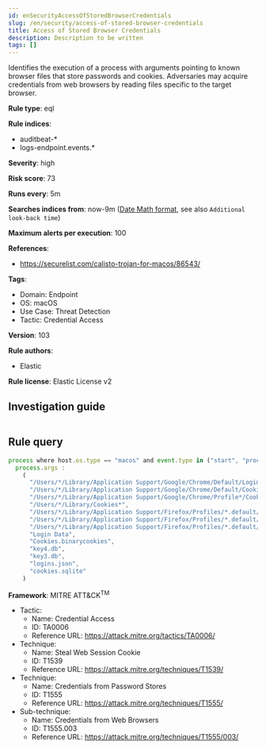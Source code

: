 ```yaml
---
id: enSecurityAccessOfStoredBrowserCredentials
slug: /en/security/access-of-stored-browser-credentials
title: Access of Stored Browser Credentials
description: Description to be written
tags: []
---
```


<div id="access-of-stored-browser-credentials"></div>

Identifies the execution of a process with arguments pointing to known browser files that store passwords and cookies. Adversaries may acquire credentials from web browsers by reading files specific to the target browser.

**Rule type**: eql

**Rule indices**: 

* auditbeat-*
* logs-endpoint.events.*

**Severity**: high

**Risk score**: 73

**Runs every**: 5m

**Searches indices from**: now-9m ([Date Math format](((ref))/common-options.html#date-math), see also <DocLink id="enSecurityRulesUiCreate" section="set-the-rules-schedule">`Additional look-back time`</DocLink>)

**Maximum alerts per execution**: 100

**References**: 

* https://securelist.com/calisto-trojan-for-macos/86543/

**Tags**: 

* Domain: Endpoint
* OS: macOS
* Use Case: Threat Detection
* Tactic: Credential Access

**Version**: 103

**Rule authors**: 

* Elastic

**Rule license**: Elastic License v2

## Investigation guide

```markdown

```

## Rule query

```js
process where host.os.type == "macos" and event.type in ("start", "process_started") and
  process.args :
    (
      "/Users/*/Library/Application Support/Google/Chrome/Default/Login Data",
      "/Users/*/Library/Application Support/Google/Chrome/Default/Cookies",
      "/Users/*/Library/Application Support/Google/Chrome/Profile*/Cookies",
      "/Users/*/Library/Cookies*",
      "/Users/*/Library/Application Support/Firefox/Profiles/*.default/cookies.sqlite",
      "/Users/*/Library/Application Support/Firefox/Profiles/*.default/key*.db",
      "/Users/*/Library/Application Support/Firefox/Profiles/*.default/logins.json",
      "Login Data",
      "Cookies.binarycookies",
      "key4.db",
      "key3.db",
      "logins.json",
      "cookies.sqlite"
    )

```

**Framework**: MITRE ATT&CK<sup>TM</sup>

* Tactic:
    * Name: Credential Access
    * ID: TA0006
    * Reference URL: https://attack.mitre.org/tactics/TA0006/
* Technique:
    * Name: Steal Web Session Cookie
    * ID: T1539
    * Reference URL: https://attack.mitre.org/techniques/T1539/
* Technique:
    * Name: Credentials from Password Stores
    * ID: T1555
    * Reference URL: https://attack.mitre.org/techniques/T1555/
* Sub-technique:
    * Name: Credentials from Web Browsers
    * ID: T1555.003
    * Reference URL: https://attack.mitre.org/techniques/T1555/003/

